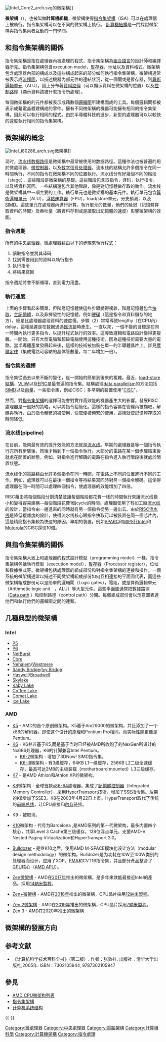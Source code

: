 {{article issues
|
{{Expand|time=2010-06-02T05:49:21+00:00}}
{{Expert|time=2010-06-02T05:49:21+00:00}}
{{Expand language|en}}

}}
{{NoteTA|G1=IT}}
[[File:Intel_Core2_arch.svg|thumb]]的微架構]]

'''微架構'''（{{lang-en|microarchitecture}}），也被叫做'''計算機組織'''，微架構使得[[指令集架構|指令集架構]]（ISA）可以在處理器上被執行。指令集架構可以在不同的微架構上執行。
[[電腦系統結構|計算機結構]]是一門探討微架構與指令集兩者互動的一門學問。

==和指令集架構的關係==
指令集架構是指在處理器內被處理的程式，指令集架構為[[組合語言|組合語言]]的設計師和編譯器所見。指令集架構包含execution model，[[暫存器|暫存器]]，地址以及資料格式。微架構包含處理器內部的構成以及這些構成起來的部分如何執行指令集架構。微架構通常被表示成[[流程圖|流程圖]]，以描述機器內部元件的連結狀況，從一個閘或是暫存器，到[[算術邏輯單元|算術邏輯單元]]（ALU）。圖上分布著[[資料路徑|資料路徑]]（可以顯示資料在微架構的位置）以及[[控制路徑|控制路徑]]（顯示資料該被什麼指令所處理）。

每個微架構的的元件都被表示成藉數個[[邏輯閘|邏輯閘]]所建構而成的工具。每個邏輯閘都被表示成藉電晶體建構成的零件。擁有不同微架構的機器可能擁有相同的指令集架構，因此可以執行相同的程式。由於半導體科技的進步，新型的處理器可以以較快的速度執行相同的指令集架構。

==微架構的概念==
[[File:Intel_i80286_arch.svg|left]]微架構]]

现时，[[指令管線化|流水线]][[数据路徑|数据路徑]]是微架構中最常被使用的数据路徑。這種作法也被普遍的用於微處理器，[[微控制器|微控制器]]，以及[[数字信号处理器|数字信号处理器]]。流水线的結構允許多個指令在同一時間執行，不同的指令在微架構不同的位置執行。流水线分有好幾個不同的階段（stage），這些階段是微架構的基礎。這些階段包含取指令，译码，執行指令，以及將資料寫回。一些結構還包含其他階段，像是對記憶體做存取的動作。流水线是微架構其中一項主要的工作。執行單元也是微架構的基本元件。執行單元包含[[算術邏輯單元|算術邏輯單元]]（ALU），[[浮點運算器|浮點運算器]]（FPU），load/store單元，分支預測，以及[[單指令多数据|SIMD]]。這些單元在處理器內進行計算。執行單元的數量，他們的延迟（記憶體存取資料的時間）及吞吐量（將資料存到或是讀取出記憶體的速度）影響微架構的效能。 




===指令週期===
{{Main|指令週期}}
所有的[[中央處理器|中央處理器]]，微處理器藉由以下的步驟來執行程式：
# 讀取指令並將其译码
# 找到需要用到的資料以執行指令
# 執行指令
# 將結果寫回

指令週期將會不斷循環，直到電力用盡。

===執行速度===
上面的步驟看起來簡單，但階層記憶體使這些步驟變得複雜，階層記憶體包含[[快取|快取]]，[[電腦數據存貯器|主記憶體]]，以及非揮發性的記憶體，例如[[硬碟|硬碟]]（這是指令和資料儲存的地方），總是比處理器處理資料的速度慢。步驟（2）常常導致lengthy（在CPU內）delay，這種延遲是在数据通過[[匯流排|匯流排]]時產生。一直以來，一個不變的目標是在同一時間內執行更多指令，以提升程式執行的效率。這導致邏輯和電路設計變得更複雜。一開始，只有大型電腦和超級電腦使用這種技術，因為這種技術需要大量的電路。當半導體產業發展起來後，這樣的技術被加裝在單一的半導體晶片上。詳見[[摩爾定律|摩爾定律]]（集成電路可容納的晶体管數量，每二年增加一倍）。

===指令集的選擇===
指令集從過去以來不斷的變化，從一開始的簡單到後來的複雜。最近，[[load-store結構|load-store結構]]，[[超長指令字|VLIW]]以及[[EPIC|EPIC]]是最普遍的指令集。結構處理[[data_parallelism|data parallelism]]的方法包括[[單指令流多數據流|SIMD]]以及[[並行向量處理機|向量]]。一些指令集，例如CISC；多早期的裝置使用"[[複雜指令集架構|CISC]]"。

然而，對[[指令集架構|指令集架構]]的選擇可能會對實作高效能的機器產生大的影響。發展RISC處理器是一個好的策略，可以將指令給簡化。這樣的指令容易在管線內被擷取，解碼與執行，由於指令頻繁的被使用，快取便被頻繁的使用，這樣就使記憶體存取的時間降低。 

===流水线(pipeline)===
{{Main|指令流水线化}}

在目前，能夠最有效的提升效能的方法就是[[指令流水线化|流水线]]。早期的處理器是等一個指令執行完所有步驟後，然後才輪到下一個指令執行。大部分的電路在某一個步驟結束後就處在閒置的狀態，例如，對指令進行解碼的電路在指令進入執行階段後就處於閒置狀態。

流水线化的電路藉由允許多個指令在同一時間，在電路上不同的位置進行不同的工作。例如，處理器可以在最後一個指令等待結果寫回時對另一個指令解碼。這使得處理器在同一時間可以處理四個指令，使處理器的效能增加了四倍。

RISC藉由將每個階段分割清楚並讓每個階段都花費一樣的時間執行來讓流水线變小和變得容易建構—每個階段花費1個cycle的時間。處理器使用了有如工廠[[流水线|流水线]]的設計，當指令由一邊進來的同時就有另一個指令從另一邊出去。由於[[RISC流水线|RISC流水线]]是降低複雜度的設計，使得流水线核心跟指令快取可以被裝置在同一個芯片內，這是精簡指令集較為快速的原因。早期的裝置，例如[[SPARC|SPARC]]和[[MIPS架構|MIPS]]比[[英特爾|Intel]]和[[摩托羅拉|Motorola]]的CISC還快10倍。

==與指令集架構的關係==
指令集架構大致上和處理器的程式設計模型（programming model）一樣。指令集架構包括執行模型（execution model），[[暫存器|暫存器]]（Processor register），位址和數據格式等。微架構包括處理器的組成部份和對指令集架構的連接和操作。一個系統的微架構通常以描述不同微架構組成部份如何互相連接的平面圖代表，而這些微架構組成部份可以是簡單的邏輯閘（Logic gates），電阻，或是算術邏輯單元（Arithmetic logic unit　，ALU）等大型元件。這些平面圖通常把數據路徑（[http://en.wikipedia.org/wiki/Datapath Data path] {{Wayback|url=http://en.wikipedia.org/wiki/Datapath |date=20220606120023 }}）和控制路徑（control path）分開。每個組成部份會以示意圖表達他們和執行他們的邏輯閘之間的連繫。

== 几種典型的微架構 ==
=== Intel ===
* [[Pentium|P5]]
* [[英特爾P6|P6]]
* [[NetBurst|NetBurst]]
* [[Core微架构|Core]]
* [[Nehalem|Nehalem]]/[[Westmere|Westmere]]
* [[Sandy_Bridge|Sandy Bridge]]/[[Ivy_Bridge|Ivy Bridge]]
* [[Haswell|Haswell]]/[[Broadwell|Broadwell]]
* [[Skylake|Skylake]]
* [[Kaby_Lake|Kaby Lake]]
* [[Coffee_Lake|Coffee Lake]]
* [[Comet_Lake|Comet Lake]]
* [[Ice_Lake|Ice Lake]]

=== AMD ===
{{Main|AMD CPU微架構列表}}
* [[AMD_K5|K5]] - AMD的首个原创微架构。K5基于Am29000的微架构，并且添加了一个x86的解码器。即使这个设计的原理和Pentium Pro相同，而实际性能更像是Pentium。
* [[AMD_K6|K6]] - K6并非基于K5,而是基于当时已经被AMD所收购了的NexGen所设计的Nx686处理器，K6的针脚兼容Intel Pentium。
** [[AMD_K6-2|K6-2]]微架构 - 增加了3DNow! SIMD指令集。
** [[AMD_K6-III|K6-III]]微架构 - 有3级缓存，64KB L1一级缓存，256KB L2二级全速缓存，最高可达2MB的主板装载（motherboard mounted）L3三级缓存。
* [[AMD_K7|K7]] - 是AMD Athlon和Athlon XP的微架构。

* [[AMD_K8|K8]]微架构 - 全球首款[[x86-64|x86-64]]處理器，集成了[[記憶體控制器|記憶體控制器]]（Integrated Memory Controller），采用[[HyperTransport|HyperTransport]]技術，增加了[[SSE|SSE]]指令集。后期的K8增加了SSE3。K8在2003年4月22日上市。HyperTransport取代了传统的[[前端总线|前端总线]]，让CPU直接和[[內存|內存]]链接。

* K9 - 被取消。

* [[K10|K10]]微架构 - 代号为Barcelona ,是AMD系列的第十代微架构，最多内置四个核心，共享Level 3 Cache第三级缓存，128位浮点单元，支援AMD-V Nested Paging Virtualization和HyperTransport 3.0。

* [[AMD_Bulldozer|Bulldozer]] - 是继K10之后，使用AMD M-SPACE模块化设计方法（modular design methodology）的微架构。Bulldozer是为功耗在10W至100W类别的处理器而设计，应用了XOP，[[FMA|FMA]]和CVT16指令集，并且部分產品整合了[[GPU|GPU]]核心（[[AMD_APU|AMD APU]]）。

*[[Zen微架構|Zen微架構]] - AMD在[[2017年|2017年]]推出的微架構，是多年來效能最接近Intel的產品。採用[[14納米製程|14納米製程]]。

*[[Zen+微架構|Zen+微架構]] - AMD在[[2018年|2018年]]推出的微架構，CPU晶片採用[[12納米製程|12納米製程]]。

*[[Zen_2微架構|Zen 2微架構]] - AMD在[[2019年|2019年]]推出的微架構，CPU晶片採用[[7納米製程|7納米製程]]。
*Zen 3 - AMD在2020年推出的微架構

== 微架構的發展方向 ==
{{listdev}}

== 参考文献 ==
{{Reflist}}
* 《计算机科学技术百科全书》（第二版）. 作者：张效祥. 出版社：清华大学出版社,2005年. ISBN：7302105944, 9787302105947

== 參見 ==
* [[AMD_CPU微架构列表|AMD CPU微架构列表]]
* [[指令集架構|指令集架構]]
*[[计算机系统结构|计算机系统结构]]
{{-}}
{{CPU technologies}}
{{Computer Science}}

[[Category:微處理器|Category:微處理器]]
[[Category:中央處理器|Category:中央處理器]]
[[Category:電腦架構|Category:電腦架構]]
[[Category:計算機科學|Category:計算機科學]]
[[Category:計算機架構|Category:計算機架構]]
[[Category:指令處理|Category:指令處理]]